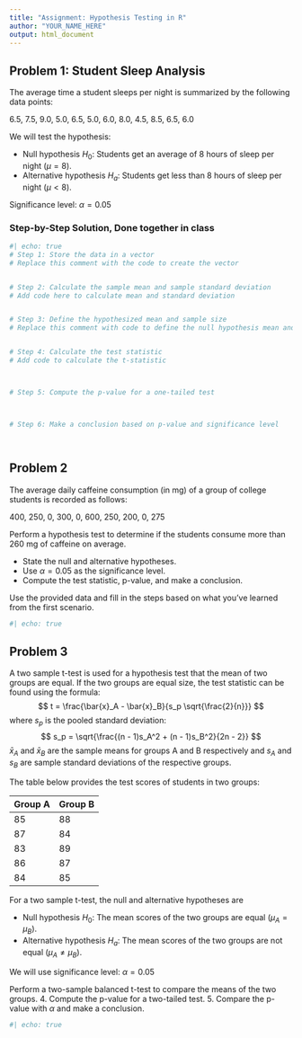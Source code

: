 ```yaml
---
title: "Assignment: Hypothesis Testing in R"
author: "YOUR_NAME_HERE"
output: html_document
---
```


## Problem 1: Student Sleep Analysis

The average time a student sleeps per night is summarized by the following data points:

6.5, 7.5, 9.0, 5.0, 6.5, 5.0, 6.0, 8.0, 4.5, 8.5, 6.5, 6.0

We will test the hypothesis:

- Null hypothesis $H_0$: Students get an average of 8 hours of sleep per night ($\mu = 8$).
- Alternative hypothesis $H_a$: Students get less than 8 hours of sleep per night ($\mu < 8$).

Significance level: $\alpha = 0.05$

### Step-by-Step Solution, Done together in class

```r
#| echo: true
# Step 1: Store the data in a vector
# Replace this comment with the code to create the vector


# Step 2: Calculate the sample mean and sample standard deviation
# Add code here to calculate mean and standard deviation


# Step 3: Define the hypothesized mean and sample size
# Replace this comment with code to define the null hypothesis mean and sample size


# Step 4: Calculate the test statistic
# Add code to calculate the t-statistic



# Step 5: Compute the p-value for a one-tailed test



# Step 6: Make a conclusion based on p-value and significance level




```

## Problem 2

The average daily caffeine consumption (in mg) of a group of college students is recorded as follows:

400, 250, 0, 300, 0, 600, 250, 200, 0, 275

Perform a hypothesis test to determine if the students consume more than 260 mg of caffeine on average.

- State the null and alternative hypotheses.
- Use $\alpha = 0.05$ as the significance level.
- Compute the test statistic, p-value, and make a conclusion.

Use the provided data and fill in the steps based on what you've learned from the first scenario.

```r
#| echo: true

```

## Problem 3

A two sample t-test is used for a hypothesis test that the mean of two groups are equal. If the two groups are equal size, the test statistic can be found using the formula:
   $$
   t = \frac{\bar{x}_A - \bar{x}_B}{s_p \sqrt{\frac{2}{n}}}
   $$
   where $s_p$ is the pooled standard deviation:
   $$
   s_p = \sqrt{\frac{(n - 1)s_A^2 + (n - 1)s_B^2}{2n - 2}}
   $$
$\bar{x}_A$ and $\bar{x}_B$ are the sample means for groups A and B respectively and $s_A$ and $s_B$ are sample standard deviations of the respective groups. 

The table below provides the test scores of students in two groups:

| Group A | Group B |
|---------|---------|
| 85      | 88      |
| 87      | 84      |
| 83      | 89      |
| 86      | 87      |
| 84      | 85      |

For a two sample t-test, the null and alternative hypotheses are

- Null hypothesis $H_0$: The mean scores of the two groups are equal ($\mu_A = \mu_B$).
- Alternative hypothesis $H_a$: The mean scores of the two groups are not equal ($\mu_A \neq \mu_B$).

We will use significance level: $\alpha = 0.05$

Perform a two-sample balanced t-test to compare the means of the two groups. 
4. Compute the p-value for a two-tailed test.
5. Compare the p-value with $\alpha$ and make a conclusion.

```r
#| echo: true

```
